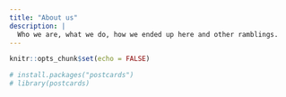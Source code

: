```yaml
---
title: "About us"
description: |
  Who we are, what we do, how we ended up here and other ramblings.
---
```


```r
knitr::opts_chunk$set(echo = FALSE)

# install.packages("postcards")
# library(postcards)
```

